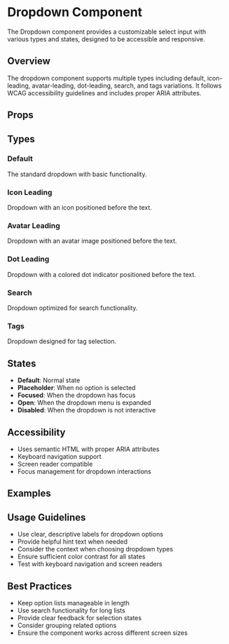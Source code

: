 
<Meta of={DropdownStories} />

# Dropdown Component

The Dropdown component provides a customizable select input with various types and states, designed to be accessible and responsive.

## Overview

The dropdown component supports multiple types including default, icon-leading, avatar-leading, dot-leading, search, and tags variations. It follows WCAG accessibility guidelines and includes proper ARIA attributes.

## Props

<Controls />

## Types

### Default
The standard dropdown with basic functionality.

### Icon Leading
Dropdown with an icon positioned before the text.

### Avatar Leading
Dropdown with an avatar image positioned before the text.

### Dot Leading
Dropdown with a colored dot indicator positioned before the text.

### Search
Dropdown optimized for search functionality.

### Tags
Dropdown designed for tag selection.

## States

- **Default**: Normal state
- **Placeholder**: When no option is selected
- **Focused**: When the dropdown has focus
- **Open**: When the dropdown menu is expanded
- **Disabled**: When the dropdown is not interactive

## Accessibility

- Uses semantic HTML with proper ARIA attributes
- Keyboard navigation support
- Screen reader compatible
- Focus management for dropdown interactions

## Examples

<Primary />

<Stories />

## Usage Guidelines

- Use clear, descriptive labels for dropdown options
- Provide helpful hint text when needed
- Consider the context when choosing dropdown types
- Ensure sufficient color contrast for all states
- Test with keyboard navigation and screen readers

## Best Practices

- Keep option lists manageable in length
- Use search functionality for long lists
- Provide clear feedback for selection states
- Consider grouping related options
- Ensure the component works across different screen sizes
